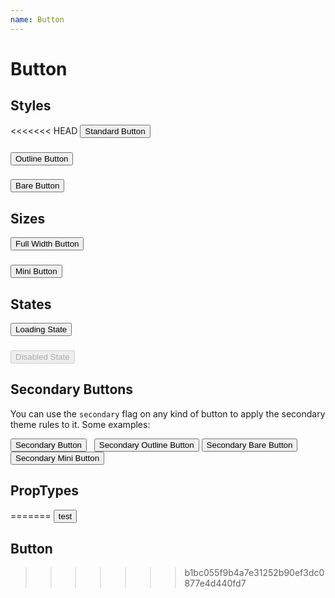 ```yaml
---
name: Button
---
```



# Button

## Styles

<Playground>
<<<<<<< HEAD
	<Button>Standard Button</Button>
</Playground>

###

<Playground>
	<Button outline>Outline Button</Button>
</Playground>

###

<Playground>
	<Button bare>Bare Button</Button>
</Playground>

## Sizes

<Playground>
	<Button full>Full Width Button</Button>
</Playground>

###

<Playground>
	<Button mini>Mini Button</Button>
</Playground>

## States

<Playground>
	<Button loading>Loading State</Button>
</Playground>

###

<Playground>
	<Button disabled>Disabled State</Button>
</Playground>

## Secondary Buttons
You can use the `secondary` flag on any kind of button to apply the secondary theme rules to it. Some examples:

<Playground>
	<Button secondary>Secondary Button</Button> &nbsp;
	<Button outline secondary>Secondary Outline Button</Button>
	<Button bare secondary>Secondary Bare Button</Button>
	<Button mini secondary>Secondary Mini Button</Button>
</Playground>

## PropTypes
=======
	<Button>test</Button>
</Playground>

## Button
>>>>>>> b1bc055f9b4a7e31252b90ef3dc0877e4d440fd7

<PropsTable of={Button} />
